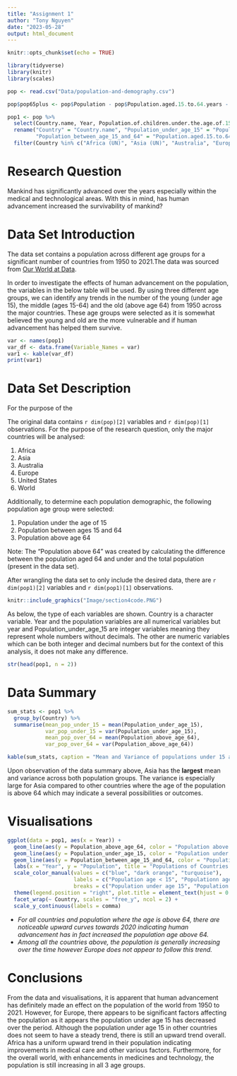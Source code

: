 ```yaml
---
title: "Assignment 1"
author: "Tony Nguyen"
date: "2023-05-28"
output: html_document
---
```


```r
knitr::opts_chunk$set(echo = TRUE)
```


```r
library(tidyverse)
library(knitr)
library(scales)

pop <- read.csv("Data/population-and-demography.csv")

pop$pop65plus <- pop$Population - pop$Population.aged.15.to.64.years - pop$Population.of.children.under.the.age.of.15

pop1 <- pop %>%
  select(Country.name, Year, Population.of.children.under.the.age.of.15, Population.aged.15.to.64.years, pop65plus) %>%
  rename("Country" = "Country.name", "Population_under_age_15" = "Population.of.children.under.the.age.of.15", 
         "Population_between_age_15_and_64" = "Population.aged.15.to.64.years",  "Population_above_age_64" = "pop65plus") %>%
  filter(Country %in% c("Africa (UN)", "Asia (UN)", "Australia", "Europe (UN)", "United States", "World"))
```


# Research Question

Mankind has significantly advanced over the years especially within the medical and technological areas. With this in mind, has human advancement increased the survivability of mankind? 

# Data Set Introduction

The data set contains a population across different age groups for a significant number of countries from 1950 to 2021.The data was sourced from [Our World at Data](https://ourworldindata.org/world-population-growth). 

In order to investigate the effects of human advancement on the population, the variables in the below table will be used. By using three different age groups, we can identify any trends in the number of the young (under age 15), the middle (ages 15-64) and the old (above age 64) from 1950 across the major countries. These age groups were selected as it is somewhat believed the young and old are the more vulnerable and if human advancement has helped them survive. 

```r
var <- names(pop1)
var_df <- data.frame(Variable_Names = var)
var1 <- kable(var_df)
print(var1)

```


# Data Set Description

For the purpose of the 

The original data contains `r dim(pop)[2]` variables and `r dim(pop)[1]` observations. For the purpose of the research question, only the major countries will be analysed:

1. Africa
2. Asia
3. Australia
4. Europe
5. United States
6. World

Additionally, to determine each population demographic, the following population age group were selected:

1. Population under the age of 15
2. Population between ages 15 and 64
3. Population above age 64

Note: The "Population above 64" was created by calculating the difference between the population aged 64 and under and the total population (present in the data set).

After wrangling the data set to only include the desired data, there are `r dim(pop1)[2]` variables and `r dim(pop1)[1]` observations. 

```r
knitr::include_graphics("Image/section4code.PNG")
```

As below, the type of each variables are shown. Country is a character variable. Year and the population variables are all numerical variables but year and Population_under_age_15 are integer variables meaning they represent whole numbers without decimals. The other are numeric variables which can be both integer and decimal numbers but for the context of this analysis, it does not make any difference. 

```r
str(head(pop1, n = 2))
```


# Data Summary


```r
sum_stats <- pop1 %>%
  group_by(Country) %>%
  summarise(mean_pop_under_15 = mean(Population_under_age_15),
            var_pop_under_15 = var(Population_under_age_15),
            mean_pop_over_64 = mean(Population_above_age_64),
            var_pop_over_64 = var(Population_above_age_64))

kable(sum_stats, caption = "Mean and Variance of populations under 15 and above 64 of each country.", format.args = list(big.mark = ",", scientific = FALSE))

```

Upon observation of the data summary above, Asia has the **largest** mean and variance across both population groups. The variance is especially large for Asia compared to other countries where the age of the population is above 64 which may indicate a several possibilities or outcomes.


# Visualisations

```r


ggplot(data = pop1, aes(x = Year)) +
  geom_line(aes(y = Population_above_age_64, color = "Population above age 64")) +
  geom_line(aes(y = Population_under_age_15, color = "Population under age 15")) +
  geom_line(aes(y = Population_between_age_15_and_64, color = "Population between age 15 and 64")) +
  labs(x = "Year", y = "Population", title = "Populations of Countries Over Time", color = "Population Type") +
  scale_color_manual(values = c("blue", "dark orange", "turquoise"),
                     labels = c("Population age < 15", "Populationn age 15-64", "Population age > 64"),
                     breaks = c("Population under age 15", "Population between age 15 and 64", "Population above age 64")) +
  theme(legend.position = "right", plot.title = element_text(hjust = 0.5)) +
  facet_wrap(~ Country, scales = "free_y", ncol = 2) +
  scale_y_continuous(labels = comma)

```

* _For all countries and population where the age is above 64, there are noticeable upward curves towards 2020 indicating human advancement has in fact increased the population age above 64._
* _Among all the countries above, the population is generally increasing over the time however Europe does not appear to follow this trend._

# Conclusions

From the data and visualisations, it is apparent that human advancement has definitely made an effect on the population of the world from 1950 to 2021. However, for Europe, there appears to be significant factors affecting the population as it appears the population under age 15 has decreased over the period. Although the population under age 15 in other countries does not seem to have a steady trend, there is still an upward trend overall. Africa has a uniform upward trend in their population indicating improvements in medical care and other various factors. Furthermore, for the overall world, with enhancements in medicines and technology, the population is still increasing in all 3 age groups. 